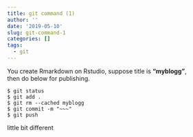 ```yaml
---
title: git command (1)
author: ''
date: '2019-05-10'
slug: git-command-1
categories: []
tags:
  - git
---
```

 You create Rmarkdown on Rstudio, suppose title is **"myblogg"**,      
 then do below for publishing.
```
$ git status
$ git add .
$ git rm --cached myblogg   
$ git commit -m "~~~"
$ git push    
```
little bit different
